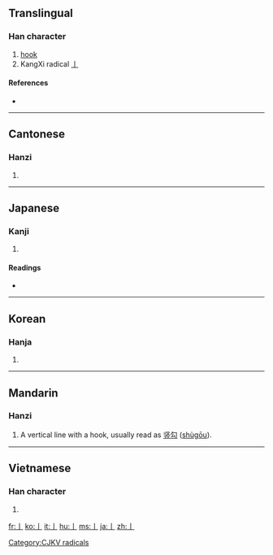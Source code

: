 ==Translingual==
{{stroke order|type=animate}}

===Han character===
{{Han char|rn=6|rad=亅|as=00|sn=1|four=|canj=中戈 (LI)}}

# [[hook]]
# KangXi radical [[Index:Chinese radical/亅|亅]]

====References====
* {{Han ref|kx=0085.090|dkj=00224|dj=0173.180|hdz=10028.030|uh=4E85|ud=20101}}

----

==Cantonese==

===Hanzi===
{{yue-hanzi|jyut=|y=kyut3}}

# {{defn|Cantonese|sort=亅00}}

----

==Japanese==

===Kanji===
{{ja-kanji|grade=|rs=亅00}}

# {{defn|Japanese}}

====Readings====
* {{ja-readings|on=[[けつ]] ([[ketsu]])|kun=[[かぎ]] ([[kagi]])}}

----

==Korean==

===Hanja===
{{ko-hanja|hangeul=궐|rv=gwol|mr=kwŏl}}

# {{defn|Korean|sort=亅00}}

----

==Mandarin==

===Hanzi===
{{cmn-hanzi|pin=[[jué]] ([[jue2]])|wg=chüeh<sup>2</sup>}}

# A vertical line with a hook, usually read as [[竖勾]] ([[shùgōu]]).

[[Category:CJKV radicals]]

----

==Vietnamese==

===Han character===
{{vi-hantu|[[quyết]]|rs=亅00}}

# {{defn|Vietnamese|sort=亅00}}

[[fr:亅]]
[[ko:亅]]
[[it:亅]]
[[hu:亅]]
[[ms:亅]]
[[ja:亅]]
[[zh:亅]]
